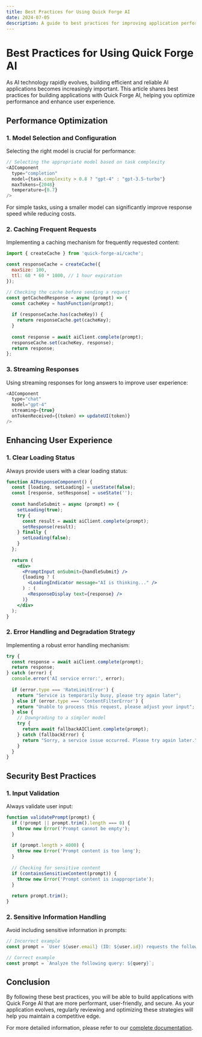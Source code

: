 ```yaml
---
title: Best Practices for Using Quick Forge AI
date: 2024-07-05
description: A guide to best practices for improving application performance and user experience
---
```


# Best Practices for Using Quick Forge AI

As AI technology rapidly evolves, building efficient and reliable AI applications becomes increasingly important. This article shares best practices for building applications with Quick Forge AI, helping you optimize performance and enhance user experience.

## Performance Optimization

### 1. Model Selection and Configuration

Selecting the right model is crucial for performance:

```javascript
// Selecting the appropriate model based on task complexity
<AIComponent
  type="completion"
  model={task.complexity > 0.8 ? "gpt-4" : "gpt-3.5-turbo"}
  maxTokens={2048}
  temperature={0.7}
/>
```

For simple tasks, using a smaller model can significantly improve response speed while reducing costs.

### 2. Caching Frequent Requests

Implementing a caching mechanism for frequently requested content:

```javascript
import { createCache } from 'quick-forge-ai/cache';

const responseCache = createCache({
  maxSize: 100,
  ttl: 60 * 60 * 1000, // 1 hour expiration
});

// Checking the cache before sending a request
const getCachedResponse = async (prompt) => {
  const cacheKey = hashFunction(prompt);
  
  if (responseCache.has(cacheKey)) {
    return responseCache.get(cacheKey);
  }
  
  const response = await aiClient.complete(prompt);
  responseCache.set(cacheKey, response);
  return response;
};
```

### 3. Streaming Responses

Using streaming responses for long answers to improve user experience:

```javascript
<AIComponent
  type="chat"
  model="gpt-4"
  streaming={true}
  onTokenReceived={(token) => updateUI(token)}
/>
```

## Enhancing User Experience

### 1. Clear Loading Status

Always provide users with a clear loading status:

```jsx
function AIResponseComponent() {
  const [loading, setLoading] = useState(false);
  const [response, setResponse] = useState('');
  
  const handleSubmit = async (prompt) => {
    setLoading(true);
    try {
      const result = await aiClient.complete(prompt);
      setResponse(result);
    } finally {
      setLoading(false);
    }
  };
  
  return (
    <div>
      <PromptInput onSubmit={handleSubmit} />
      {loading ? (
        <LoadingIndicator message="AI is thinking..." />
      ) : (
        <ResponseDisplay text={response} />
      )}
    </div>
  );
}
```

### 2. Error Handling and Degradation Strategy

Implementing a robust error handling mechanism:

```javascript
try {
  const response = await aiClient.complete(prompt);
  return response;
} catch (error) {
  console.error('AI service error:', error);
  
  if (error.type === 'RateLimitError') {
    return "Service is temporarily busy, please try again later";
  } else if (error.type === 'ContentFilterError') {
    return "Unable to process this request, please adjust your input";
  } else {
    // Downgrading to a simpler model
    try {
      return await fallbackAIClient.complete(prompt);
    } catch (fallbackError) {
      return "Sorry, a service issue occurred. Please try again later.";
    }
  }
}
```

## Security Best Practices

### 1. Input Validation

Always validate user input:

```javascript
function validatePrompt(prompt) {
  if (!prompt || prompt.trim().length === 0) {
    throw new Error('Prompt cannot be empty');
  }
  
  if (prompt.length > 4000) {
    throw new Error('Prompt content is too long');
  }
  
  // Checking for sensitive content
  if (containsSensitiveContent(prompt)) {
    throw new Error('Prompt content is inappropriate');
  }
  
  return prompt.trim();
}
```

### 2. Sensitive Information Handling

Avoid including sensitive information in prompts:

```javascript
// Incorrect example
const prompt = `User ${user.email} (ID: ${user.id}) requests the following information: ${query}`;

// Correct example
const prompt = `Analyze the following query: ${query}`;
```

## Conclusion

By following these best practices, you will be able to build applications with Quick Forge AI that are more performant, user-friendly, and secure. As your application evolves, regularly reviewing and optimizing these strategies will help you maintain a competitive edge.

For more detailed information, please refer to our [complete documentation](/docs/best-practices). 